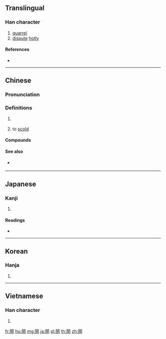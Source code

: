 {{character info/new}}
{{also|闹}}
==Translingual==

===Han character===
{{Han char|rn=191|rad=鬥|as=05|sn=15|four=77227|canj=LNYLB|ids=⿵鬥市}}

# [[quarrel]]
# [[dispute]] [[hotly]]

====References====
* {{Han ref|kx=1457.340|dkj=45639|dj=1989.230|hdz=74515.070|uh=9B27|ud=39719|bh=BE78|bd=48760}}

----

==Chinese==
{{zh-forms|s=闹}}

===Pronunciation===
{{zh-pron
|m=nào
|c=naau6
|h=pfs=nau
|mn=qz:lāu/tw,xm,zz:nāu/qz,xm,zz:lā
|mc=
|oc=y
|cat=c:v
}}

===Definitions===
{{zh-hanzi}}

# {{rfdef|lang=zh}} {{attention|zh}}
# {{lb|zh|Cantonese}} to [[scold]]

====Compounds====
{{zh-der|鬧騰|熱鬧|吵鬧|囂鬧|亂鬧|嚷鬧|嬉鬧|廝鬧|尋鬧|吵吵鬧鬧|大吵大鬧|喧鬧|哭鬧|和鬧|煩囂喧鬧|瞎鬧|春香鬧學|看熱鬧|瞧熱鬧|打打鬧鬧|發鬧|打鬧|爭鬧|無理取鬧|混鬧|熱鬧哄哄|湊熱鬧|熱熱鬧鬧|挨鬧|潑哭潑鬧|鬧喪鼓兒|鬧架|鬧饑荒|鬧酸款|鬧小月子|胡掄混鬧|紛紛鬧鬧|鬧笑話|鬧翻|鬧娥|鬧標鬧闊|鬧哄哄|鬧劇|鬧魔|騷鬧|鬧荒|鬧擰了|鬧新房|鬧酒|鬧亂子|鬧天宮|鬧風潮|鬧磨擦|鬧心眼兒|胡鬧|鬧裝|鬧龍燈|鬧鬼|鬧鬧熱熱|鬧騰勁兒|鬧鑊鐸|鬧鐘|鬧錯|鬧賊|鬧虛|鬧著玩兒|鬧荒荒|鬧臺|鬧聲|鬧耗子|鬧翻身|鬧米湯|鬧竿兒|鬧病|鬧熱|鬧烘烘|鬧炒|鬧災|鬧油|鬧房|鬧戲兒|鬧意見|鬧性子|鬧忙|鬧小旦|鬧家務|鬧天氣|鬧場|鬧垓垓|鬧嘴舌|鬧嗓子|鬧口舌|鬧動|鬧事|鬧中取靜|鬧不清|鬧洞房|鬧情緒|鬧肚子|鬧市|鬧鬧穰穰|鬧區|鬧脾氣|鬧彆扭|鬧攘|鬧鬨|鬧嚷嚷|鬧刺兒|索鬧|鬧的慌}}

====See also====
* {{sense|to scold}} {{zh-l|話|waa6|to tell someone off}}

----

==Japanese==

===Kanji===
{{ja-kanji|grade=|rs=鬥05}}

# {{defn|lang=ja|sort=鬥05}}

====Readings====
* {{ja-readings|goon=[[にょう]] (nyō)|kanon=[[どう]] (dō)|kun=[[さわがしい]] (sawagashii)}}

----

==Korean==

===Hanja===
{{ko-hanja|hangeul=[[료]]>[[요]], [[뇨]]>요|eumhun=|rv=ryo>yo, nyo>yo|mr=ryo>yo, nyo>yo|y=lyo>yo, nyo>yo}}

# {{defn|lang=ko|sort=鬥05}}

----

==Vietnamese==

===Han character===
{{vi-hantu|[[nháo]], [[náo]], [[náu]], [[nao]], [[nào]]|rs=鬥05}}

# {{defn|lang=vi}}

[[fr:鬧]]
[[hu:鬧]]
[[mg:鬧]]
[[ja:鬧]]
[[pl:鬧]]
[[th:鬧]]
[[zh:鬧]]